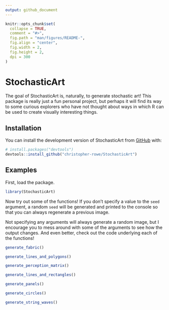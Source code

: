 ```yaml
---
output: github_document
---
```


<!-- README.md is generated from README.Rmd. Please edit that file -->

```r
knitr::opts_chunk$set(
  collapse = TRUE,
  comment = "#>",
  fig.path = "man/figures/README-",
  fig.align = "center",
  fig.width = 2,
  fig.height = 2,
  dpi = 300
)
```

# StochasticArt

<!-- badges: start -->
<!-- badges: end -->

The goal of StochasticArt is, naturally, to generate stochastic art! This package is really just a fun personal project, but perhaps it will find its way to some curious explorers who have not thought about ways in which R can be used to create visually interesting things.

## Installation

You can install the development version of StochasticArt from [GitHub](https://github.com/) with:

``` r
# install.packages("devtools")
devtools::install_github("christopher-rowe/StochasticArt")
```

## Examples

First, load the package.

```r
library(StochasticArt)
```

Now try out some of the functions! If you don't specify a value to the `seed` argument, a random `seed` will be generated and printed to the console so that you can always regenerate a previous image.

Not specifying any arguments will always generate a random image, but I encourage you to mess around with some of the arguments to see how the output changes. And even better, check out the code underlying each of the functions!

```r
generate_fabric()
```

```r
generate_lines_and_polygons()
```

```r
generate_perception_matrix()
```

```r
generate_lines_and_rectangles()
```

```r
generate_panels()
```

```r
generate_circles()
```

```r
generate_string_waves()
```

